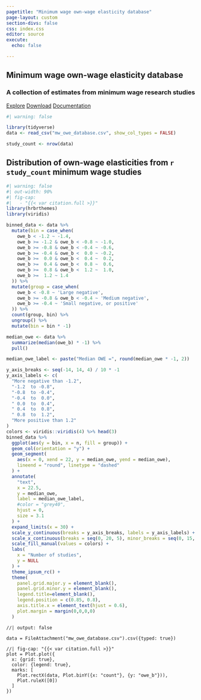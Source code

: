 ```yaml
---
pagetitle: "Minimum wage own-wage elasticity database"
page-layout: custom
section-divs: false
css: index.css
editor: source
execute:
  echo: false

---
```


::: {.hero-banner}

::: {.content-block}
# Minimum wage own-wage elasticity database

### A collection of estimates from minimum wage research studies

::: {.hero-buttons}
[Explore](explore/subgroup_figure.html){.btn-action-primary .btn-action .btn .btn-success .btn-lg role="button"}
[Download](download.html){#btn-guide .btn-action .btn .btn-info .btn-lg role="button"}
[Documentation](documentation.html){#btn-guide .btn-action .btn .btn-info .btn-lg role="button"}
::: 

:::
:::

::: {.content-block}
```r
#| warning: false

library(tidyverse)
data <- read_csv("mw_owe_database.csv", show_col_types = FALSE) 

study_count <- nrow(data) 
```
  
## Distribution of own-wage elasticities from `r study_count` minimum wage studies
```r
#| warning: false
#| out-width: 90%
#| fig-cap: 
#|   - "{{< var citation.full >}}"
library(hrbrthemes)
library(viridis)

binned_data <- data %>% 
  mutate(bin = case_when(
    owe_b < -1.2 ~ -1.4,
    owe_b >= -1.2 & owe_b < -0.8 ~ -1.0,
    owe_b >= -0.8 & owe_b < -0.4 ~ -0.6,
    owe_b >= -0.4 & owe_b <  0.0 ~ -0.2,
    owe_b >=  0.0 & owe_b <  0.4 ~  0.2,
    owe_b >=  0.4 & owe_b <  0.8 ~  0.6,
    owe_b >=  0.8 & owe_b <  1.2 ~  1.0,
    owe_b >=  1.2 ~ 1.4
  )) %>% 
  mutate(group = case_when(
    owe_b < -0.8 ~ 'Large negative',
    owe_b >= -0.8 & owe_b < -0.4 ~ 'Medium negative',
    owe_b >= -0.4 ~ 'Small negative, or positive'
  )) %>% 
  count(group, bin) %>%
  ungroup() %>% 
  mutate(bin = bin * -1) 

median_owe <- data %>% 
  summarize(median(owe_b) * -1) %>% 
  pull()

median_owe_label <- paste("Median OWE =", round(median_owe * -1, 2))

y_axis_breaks <- seq(-14, 14, 4) / 10 * -1
y_axis_labels <- c(
  "More negative than -1.2",
  "-1.2  to -0.8",
  "-0.8  to -0.4",
  "-0.4  to  0.0",
  " 0.0  to  0.4",
  " 0.4  to  0.8",
  " 0.8  to  1.2",
  "More positive than 1.2"
)
colors <- viridis::viridis(4) %>% head(3)
binned_data %>% 
  ggplot(aes(y = bin, x = n, fill = group)) +
  geom_col(orientation = "y") + 
  geom_segment(
    aes(x = 0, xend = 22, y = median_owe, yend = median_owe),
    lineend = "round", linetype = "dashed"
  ) +
  annotate(
    "text", 
    x = 22.5, 
    y = median_owe, 
    label = median_owe_label,
    #color = "grey40",
    hjust = 0,
    size = 3.1
  ) + 
  expand_limits(x = 30) +
  scale_y_continuous(breaks = y_axis_breaks, labels = y_axis_labels) +
  scale_x_continuous(breaks = seq(0, 20, 5), minor_breaks = seq(0, 15, 5) + 2.5) +
  scale_fill_manual(values = colors) +
  labs(
    x = "Number of studies",
    y = NULL
  ) +
  theme_ipsum_rc() +
  theme(
    panel.grid.major.y = element_blank(),
    panel.grid.minor.y = element_blank(),
    legend.title=element_blank(),
    legend.position = c(0.85, 0.8),
    axis.title.x = element_text(hjust = 0.6),
    plot.margin = margin(0,0,0,0)
  )
```

```ojs
//| output: false

data = FileAttachment("mw_owe_database.csv").csv({typed: true})

```

```ojs
//| fig-cap: "{{< var citation.full >}}"
plot = Plot.plot({
  x: {grid: true},
  color: {legend: true},
  marks: [
    Plot.rectX(data, Plot.binY({x: "count"}, {y: "owe_b"})),
    Plot.ruleX([0])
  ]
})
```
:::